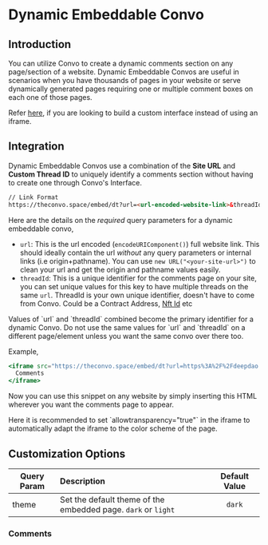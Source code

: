 
# Dynamic Embeddable Convo

## Introduction

You can utilize Convo to create a dynamic comments section on any page/section of a website. Dynamic Embeddable Convos are useful in scenarios when you have thousands of pages in your website or serve dynamically generated pages requiring one or multiple comment boxes on each one of those pages.

Refer [here](/integrate/Convo-API/api-docs), if you are looking to build a custom interface instead of using an iframe.


## Integration

Dynamic Embeddable Convos use a combination of the **Site URL** and **Custom Thread ID** to uniquely identify a comments section without having to create one through Convo's Interface.


```html
// Link Format
https://theconvo.space/embed/dt?url=<url-encoded-website-link>&threadId=<unique-thread-identifier>
```
Here are the details on the *required* query parameters for a dynamic embeddable convo,
- `url`: This is the url encoded (`encodeURIComponent()`) full website link. This should ideally contain the url *without* any query parameters or internal links (i.e origin+pathname). You can use `new URL("<your-site-url>")` to clean your url and get the origin and pathname values easily.
- `threadId`: This is a unique identifier for the comments page on your site, you can set unique values for this key to have multiple threads on the same `url`. ThreadId is your own unique identifier, doesn't have to come from Convo. Could be a Contract Address, [Nft Id](/integrate/Convo-API/standards) etc


<Callout emoji="ℹ️">
  Values of `url` and `threadId` combined become the primary identifier for a dynamic Convo. Do not use the same values for `url` and `threadId` on a different page/element unless you want the same convo over there too.
</Callout>

Example,
```jsx
<iframe src="https://theconvo.space/embed/dt?url=https%3A%2F%2Fdeepdao.io%2F&threadId=fJPU8mZiQwVXV6K1xXlw" allowtransparency="true" width="100%" height="600px" style="border: none;">
  Comments
</iframe>
```

Now you can use this snippet on any website by simply inserting this HTML wherever you want the comments page to appear.

<Callout emoji="ℹ️">
  Here it is recommended to set `allowtransparency="true"` in the iframe to automatically adapt the iframe to the color scheme of the page.
</Callout>


## Customization Options

| Query Param 	| Description 	| Default Value 	|
|-	|:-	|:-:	|
| theme 	|     Set the default theme of the embedded page. `dark` or `light` 	| `dark` 	|


### Comments
<CommentBox threadId="dynamic-embeddable-convo"/>
